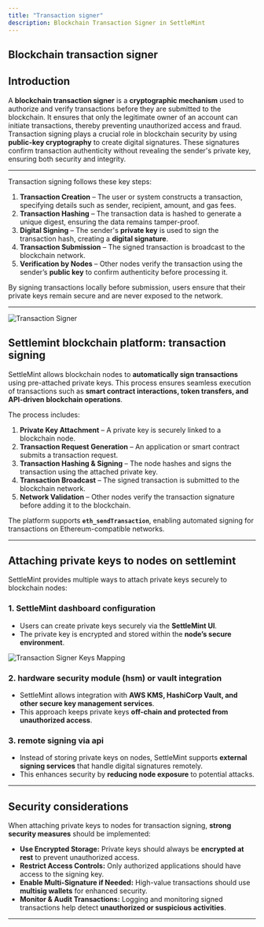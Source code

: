 ```yaml
---
title: "Transaction signer"
description: Blockchain Transaction Signer in SettleMint
---
```


## Blockchain transaction signer

## Introduction

A **blockchain transaction signer** is a **cryptographic mechanism** used to
authorize and verify transactions before they are submitted to the blockchain.
It ensures that only the legitimate owner of an account can initiate
transactions, thereby preventing unauthorized access and fraud.  
Transaction signing plays a crucial role in blockchain security by using
**public-key cryptography** to create digital signatures. These signatures
confirm transaction authenticity without revealing the sender's private key,
ensuring both security and integrity.

---

Transaction signing follows these key steps:

1. **Transaction Creation** – The user or system constructs a transaction,
   specifying details such as sender, recipient, amount, and gas fees.
2. **Transaction Hashing** – The transaction data is hashed to generate a unique
   digest, ensuring the data remains tamper-proof.
3. **Digital Signing** – The sender's **private key** is used to sign the
   transaction hash, creating a **digital signature**.
4. **Transaction Submission** – The signed transaction is broadcast to the
   blockchain network.
5. **Verification by Nodes** – Other nodes verify the transaction using the
   sender’s **public key** to confirm authenticity before processing it.

By signing transactions locally before submission, users ensure that their
private keys remain secure and are never exposed to the network.

---

![Transaction Signer](../../../img/platfrom-components/transaction-signer.png)

## Settlemint blockchain platform: transaction signing

SettleMint allows blockchain nodes to **automatically sign transactions** using
pre-attached private keys. This process ensures seamless execution of
transactions such as **smart contract interactions, token transfers, and
API-driven blockchain operations**.

The process includes:

1. **Private Key Attachment** – A private key is securely linked to a blockchain
   node.
2. **Transaction Request Generation** – An application or smart contract submits
   a transaction request.
3. **Transaction Hashing & Signing** – The node hashes and signs the transaction
   using the attached private key.
4. **Transaction Broadcast** – The signed transaction is submitted to the
   blockchain network.
5. **Network Validation** – Other nodes verify the transaction signature before
   adding it to the blockchain.

The platform supports **`eth_sendTransaction`**, enabling automated signing for
transactions on Ethereum-compatible networks.

---

## Attaching private keys to nodes on settlemint

SettleMint provides multiple ways to attach private keys securely to blockchain
nodes:

### **1. SettleMint dashboard configuration**

- Users can create private keys securely via the **SettleMint UI**.
- The private key is encrypted and stored within the **node’s secure
  environment**.

![Transaction Signer Keys Mapping](../../../img/platfrom-components/signer-key-mapping.png)

### **2. hardware security module (hsm) or vault integration**

- SettleMint allows integration with **AWS KMS, HashiCorp Vault, and other
  secure key management services**.
- This approach keeps private keys **off-chain and protected from unauthorized
  access**.

### **3. remote signing via api**

- Instead of storing private keys on nodes, SettleMint supports **external
  signing services** that handle digital signatures remotely.
- This enhances security by **reducing node exposure** to potential attacks.

---

## Security considerations

When attaching private keys to nodes for transaction signing, **strong security
measures** should be implemented:

- **Use Encrypted Storage:** Private keys should always be **encrypted at rest**
  to prevent unauthorized access.
- **Restrict Access Controls:** Only authorized applications should have access
  to the signing key.
- **Enable Multi-Signature if Needed:** High-value transactions should use
  **multisig wallets** for enhanced security.
- **Monitor & Audit Transactions:** Logging and monitoring signed transactions
  help detect **unauthorized or suspicious activities**.

---
